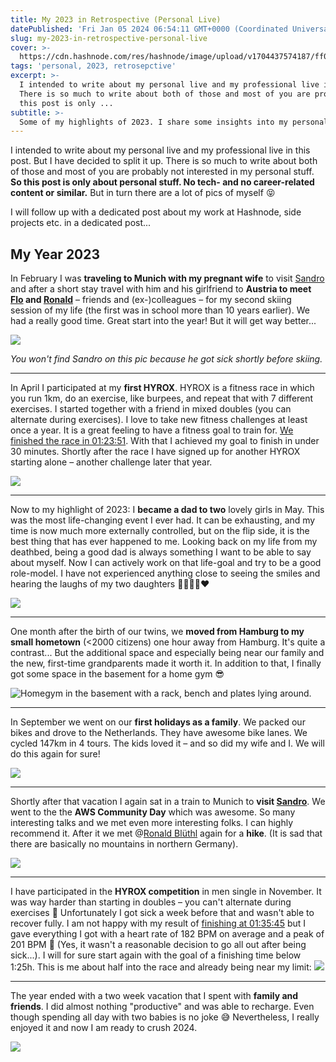 ```yaml
---
title: My 2023 in Retrospective (Personal Live)
datePublished: 'Fri Jan 05 2024 06:54:11 GMT+0000 (Coordinated Universal Time)'
slug: my-2023-in-retrospective-personal-live
cover: >-
  https://cdn.hashnode.com/res/hashnode/image/upload/v1704437574187/ff08b475-57d7-4b11-89e5-60048e53016f.png
tags: 'personal, 2023, retrosepctive'
excerpt: >-
  I intended to write about my personal live and my professional live in this post. But I have decided to split it up.
  There is so much to write about both of those and most of you are probably not interested in my personal stuff. So
  this post is only ...
subtitle: >-
  Some of my highlights of 2023. I share some insights into my personal live (including lots of pics) – no tech content.
---
```



I intended to write about my personal live and my professional live in this post. But I have decided to split it up. There is so much to write about both of those and most of you are probably not interested in my personal stuff. **So this post is only about personal stuff. No tech- and no career-related content or similar.** But in turn there are a lot of pics of myself 😝

I will follow up with a dedicated post about my work at Hashnode, side projects etc. in a dedicated post...

## My Year 2023

In February I was **traveling to Munich with my pregnant wife** to visit [Sandro](https://sandrovolpicella.com/) and after a short stay travel with him and his girlfriend to **Austria to meet [Flo](https://flofuchs.com/) and
[Ronald](https://rbluethl.com/)** – friends and (ex-)colleagues – for my second skiing session of my life (the first was in school more than 10 years earlier). We had a really good time. Great start into the year! But it will get way better...

![](https://cdn.hashnode.com/res/hashnode/image/upload/v1704435897980/54de58cf-b25f-4266-a0ae-0b851f47ebb6.jpeg)

_You won't find Sandro on this pic because he got sick shortly before skiing._

---

In April I participated at my **first HYROX**. HYROX is a fitness race in which you run 1km, do an exercise, like burpees, and repeat that with 7 different exercises. I started together with a friend in mixed doubles (you can alternate during exercises). I love to take new fitness challenges at least once a year. It is a great feeling to have a fitness goal to train for.
[We finished the race in 01:23:51](https://hyrox.r.mikatiming.de/season-5/?content=detail&fpid=search&pid=search&idp=JGDMS4JI66658&lang=DE&event=HD_JGDMS4JI473&pidp=ranking_nav&search%5Bname%5D=Wempe&search_event=HD_JGDMS4JI473).
With that I achieved my goal to finish in under 30 minutes. Shortly after the race I have signed up for another HYROX starting alone – another challenge later that year.

![](https://cdn.hashnode.com/res/hashnode/image/upload/v1704397083060/86495862-0aba-4919-9f9b-601113466328.jpeg)

---

Now to my highlight of 2023: I **became a dad to two** lovely girls in May. This was the most life-changing event I ever had. It can be exhausting, and my time is now much more externally controlled, but on the flip side, it is the best thing that has ever happened to me. Looking back on my life from my deathbed, being a good dad is always something I want to be able to say about myself. Now I can actively work on that life-goal and try to be a good role-model. I have not experienced anything close to seeing the smiles and hearing the laughs of my two daughters 👨‍👩‍👧‍👧❤️

![](https://cdn.hashnode.com/res/hashnode/image/upload/v1704397844961/696bcb63-65ab-412d-9762-ac9db2304c3f.png)

---

One month after the birth of our twins, we **moved from Hamburg to my small hometown** (&lt;2000 citizens) one hour away from Hamburg. It's quite a contrast... But the additional space and especially being near our family and the new, first-time grandparents made it worth it. In addition to that, I finally got some space in the basement for a home gym
😎

![Homegym in the basement with a rack, bench and plates lying around.](https://cdn.hashnode.com/res/hashnode/image/upload/v1704350228148/7c52afcb-254b-4c78-a312-be0db54863a9.jpeg)

---

In September we went on our **first holidays as a family**. We packed our bikes and drove to the Netherlands. They have awesome bike lanes. We cycled 147km in 4 tours. The kids loved it – and so did my wife and I. We will do this again for sure!

![](https://cdn.hashnode.com/res/hashnode/image/upload/v1704350391841/91e82ae6-72ae-4bc6-bbde-666c32582faa.jpeg)

---

Shortly after that vacation I again sat in a train to Munich to **visit [Sandro](https://sandrovolpicella.com/)**. We went to the the **AWS Community Day** which was awesome. So many interesting talks and we met even more interesting folks. I can highly recommend it. After it we met @[Ronald Blüthl](@rbluethl) again for a **hike**. (It is sad that there are basically no mountains in northern Germany).

![](https://cdn.hashnode.com/res/hashnode/image/upload/v1704350434943/f98ddb5d-54ee-44d6-9f59-ca389fdef589.jpeg)

---

I have participated in the **HYROX competition** in men single in November. It was way harder than starting in doubles – you can't alternate during exercises 🤯 Unfortunately I got sick a week before that and wasn't able to recover fully. I am not happy with my result of [finishing at 01:35:45](https://hyrox.r.mikatiming.de/season-6/?content=detail&fpid=search&pid=search&idp=JGDMS4JI8B6B2&lang=DE&event=H_JGDMS4JI619&pidp=ranking_nav&search%5Bname%5D=Wempe&search_event=H_JGDMS4JI619) but I gave everything I got with a heart rate of 182 BPM on average and a peak of 201 BPM 🥵 (Yes, it wasn't a reasonable decision to go all out after being sick...). I will for sure start again with the goal of a finishing time below 1:25h. This is me about half into the race and already being near my limit:
![](https://cdn.hashnode.com/res/hashnode/image/upload/v1704350498942/d58bb31e-563b-46e8-bde5-b4a3b722d634.jpeg)

---

The year ended with a two week vacation that I spent with **family and friends**. I did almost nothing "productive" and was able to recharge. Even though spending all day with two babies is no joke 😅 Nevertheless, I really enjoyed it and now I am ready to crush 2024.

![](https://cdn.hashnode.com/res/hashnode/image/upload/v1704436430362/7cd0a88a-cd4b-4471-b788-61c72ecf27bf.png)
